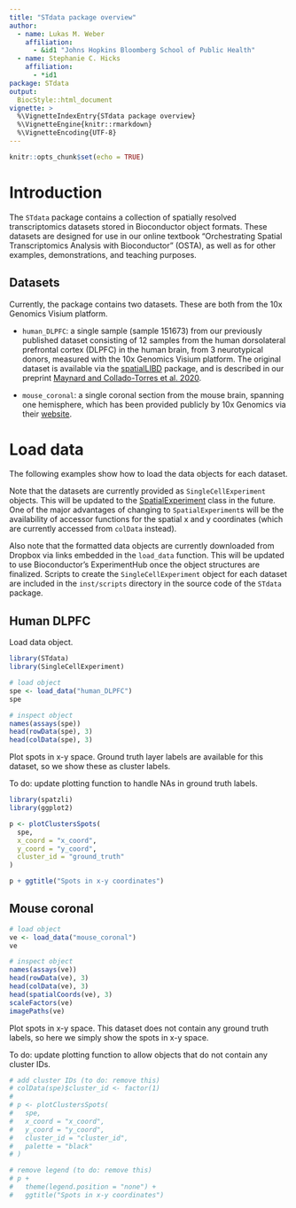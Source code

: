 ```yaml
---
title: "STdata package overview"
author: 
  - name: Lukas M. Weber
    affiliation: 
      - &id1 "Johns Hopkins Bloomberg School of Public Health"
  - name: Stephanie C. Hicks
    affiliation: 
      - *id1
package: STdata
output: 
  BiocStyle::html_document
vignette: >
  %\VignetteIndexEntry{STdata package overview}
  %\VignetteEngine{knitr::rmarkdown}
  %\VignetteEncoding{UTF-8}
---
```


```r
knitr::opts_chunk$set(echo = TRUE)
```


# Introduction

The `STdata` package contains a collection of spatially resolved transcriptomics datasets stored in Bioconductor object formats. These datasets are designed for use in our online textbook "Orchestrating Spatial Transcriptomics Analysis with Bioconductor" (OSTA), as well as for other examples, demonstrations, and teaching purposes.


## Datasets

Currently, the package contains two datasets. These are both from the 10x Genomics Visium platform.

- `human_DLPFC`: a single sample (sample 151673) from our previously published dataset consisting of 12 samples from the human dorsolateral prefrontal cortex (DLPFC) in the human brain, from 3 neurotypical donors, measured with the 10x Genomics Visium platform. The original dataset is available via the [spatialLIBD](http://bioconductor.org/packages/spatialLIBD) package, and is described in our preprint [Maynard and Collado-Torres et al. 2020](https://www.biorxiv.org/content/10.1101/2020.02.28.969931v1).

- `mouse_coronal`: a single coronal section from the mouse brain, spanning one hemisphere, which has been provided publicly by 10x Genomics via their [website](https://support.10xgenomics.com/spatial-gene-expression/datasets/1.1.0/V1_Adult_Mouse_Brain).


# Load data

The following examples show how to load the data objects for each dataset.

Note that the datasets are currently provided as `SingleCellExperiment` objects. This will be updated to the [SpatialExperiment](https://bioconductor.org/packages/SpatialExperiment) class in the future. One of the major advantages of changing to `SpatialExperiment`s will be the availability of accessor functions for the spatial x and y coordinates (which are currently accessed from `colData` instead).

Also note that the formatted data objects are currently downloaded from Dropbox via links embedded in the `load_data` function. This will be updated to use Bioconductor's ExperimentHub once the object structures are finalized. Scripts to create the `SingleCellExperiment` object for each dataset are included in the `inst/scripts` directory in the source code of the `STdata` package.


## Human DLPFC

Load data object.

```r
library(STdata)
library(SingleCellExperiment)

# load object
spe <- load_data("human_DLPFC")
spe

# inspect object
names(assays(spe))
head(rowData(spe), 3)
head(colData(spe), 3)
```

Plot spots in x-y space. Ground truth layer labels are available for this dataset, so we show these as cluster labels.

To do: update plotting function to handle NAs in ground truth labels.

```r
library(spatzli)
library(ggplot2)

p <- plotClustersSpots(
  spe, 
  x_coord = "x_coord", 
  y_coord = "y_coord", 
  cluster_id = "ground_truth"
)

p + ggtitle("Spots in x-y coordinates")
```


## Mouse coronal

```r
# load object
ve <- load_data("mouse_coronal")
ve

# inspect object
names(assays(ve))
head(rowData(ve), 3)
head(colData(ve), 3)
head(spatialCoords(ve), 3)
scaleFactors(ve)
imagePaths(ve)
```

Plot spots in x-y space. This dataset does not contain any ground truth labels, so here we simply show the spots in x-y space.

To do: update plotting function to allow objects that do not contain any cluster IDs.

```r
# add cluster IDs (to do: remove this)
# colData(spe)$cluster_id <- factor(1)
# 
# p <- plotClustersSpots(
#   spe, 
#   x_coord = "x_coord", 
#   y_coord = "y_coord", 
#   cluster_id = "cluster_id", 
#   palette = "black"
# )

# remove legend (to do: remove this)
# p + 
#   theme(legend.position = "none") + 
#   ggtitle("Spots in x-y coordinates")
```

